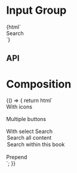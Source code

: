 

<Meta title="Forms/Input Group" />

# Input Group

<GuidelineLink path="input-group" />

<Canvas>
  <Story name="Base">
    {html`
      <div style="display: grid; grid-gap: 1rem; grid-template-columns: 524px;">
        <pharos-input-group name="my-input-group">
          <span slot="label">Search</span>
          <pharos-button
            name="search-button"
            icon="search"
            variant="subtle"
            label="search"
          ></pharos-button>
        </pharos-input-group>
      </div>
    `}
  </Story>
</Canvas>

## API

<ArgsTable of="pharos-input-group" />

# Composition

<Canvas>
  <Story name="Composition">
    {() => {
      return html`
        <div style="display: grid; grid-gap: 1rem; grid-template-columns: 524px;">
          <pharos-input-group name="my-input-group-icon">
            <span slot="label">With icons</span>
            <pharos-icon id="calendar" name="calendar"></pharos-icon>
          </pharos-input-group>
          <pharos-input-group name="my-input-group-buttons">
            <span slot="label">Multiple buttons</span>
            <pharos-button
              name="close-button"
              icon="close"
              variant="subtle"
              label="close"
            ></pharos-button>
            <pharos-button
              name="search-button"
              icon="search"
              variant="subtle"
              label="search"
            ></pharos-button>
          </pharos-input-group>
          <pharos-input-group name="my-input-group-select">
            <span slot="label">With select</span>
            <pharos-input-group-select name="my-group-select" hide-label>
              <span slot="label">Search</span>
              <option value="">Search all content</option>
              <option value="book">Search within this book</option>
            </pharos-input-group-select>
            <pharos-button
              name="search-with-select-button"
              icon="search"
              variant="subtle"
              label="search"
            ></pharos-button>
          </pharos-input-group>
          <pharos-input-group name="my-input-group-prepend">
            <pharos-button
              name="book-button"
              slot="prepend"
              icon="book"
              variant="subtle"
              label="book"
            ></pharos-button>
            <span slot="label">Prepend</span>
          </pharos-input-group>
        </div>
      `;
    }}
  </Story>
</Canvas>
